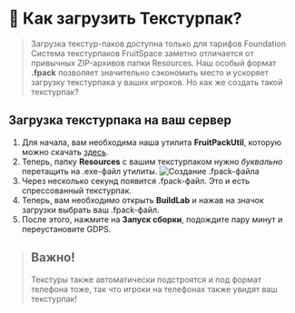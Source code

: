 # 💎 Как загрузить Текстурпак?
> Загрузка текстур-паков доступна только для тарифов Foundation
Система текстурпаков FruitSpace заметно отличается от привычных ZIP-архивов папки Resources. Наш особый формат **.fpack** позволяет значительно сэкономить место и ускоряет загрузку текстурпака у ваших игроков. Но как же создать такой текстурпак?
## Загрузка текстурпака на ваш сервер
1. Для начала, вам необходима наша утилита **FruitPackUtil**, которую можно скачать [здесь](https://github.com/FruitSpace/FruitPack-Util/releases/).
2. Теперь, папку **Resources** с вашим текстурпаком нужно *буквально* перетащить на .exe-файл утилиты.
![Создание .fpack-файла](/assets/images/fruitpackutil.png)
3. Через несколько секунд появится .fpack-файл. Это и есть спрессованный текстурпак.
4. Теперь, вам необходимо открыть **BuildLab** и нажав на значок загрузки выбрать ваш .fpack-файл.
5. После этого, нажмите на **Запуск сборки**, подождите пару минут и переустановите GDPS.
> ## Важно!
> Текстуры также автоматически подстроятся и под формат телефона тоже, так что игроки на телефонах также увидят ваш текстурпак!
